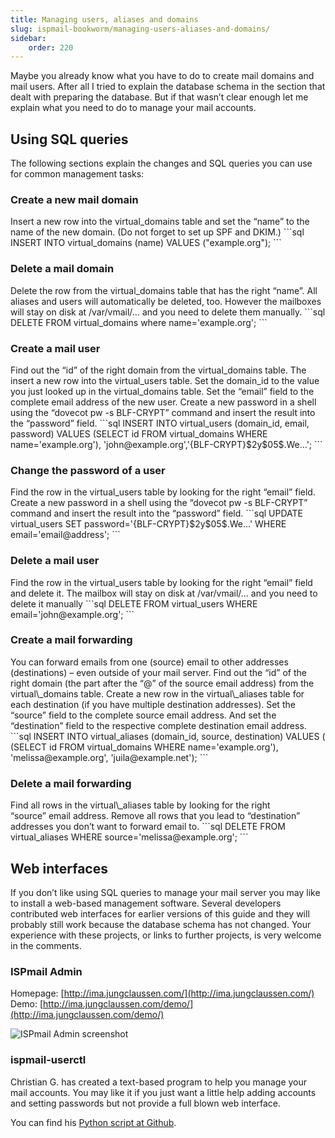 ```yaml
---
title: Managing users, aliases and domains
slug: ispmail-bookworm/managing-users-aliases-and-domains/
sidebar:
    order: 220
---
```



Maybe you already know what you have to do to create mail domains and mail users. After all I tried to explain the database schema in the section that dealt with preparing the database. But if that wasn’t clear enough let me explain what you need to do to manage your mail accounts.

## Using SQL queries

The following sections explain the changes and SQL queries you can use for common management tasks:

### Create a new mail domain

<Tabs>
  <TabItem label="Explanation">
  Insert a new row into the virtual_domains table and set the “name” to the name of the new domain. (Do not forget to set up SPF and DKIM.)
  </TabItem>
  <TabItem label="SQL">
  ```sql
  INSERT INTO virtual_domains (name) VALUES ("example.org");
  ```
  </TabItem>
</Tabs>

### Delete a mail domain

<Tabs>
  <TabItem label="Explanation">
  Delete the row from the virtual_domains table that has the right “name”. All aliases and users will automatically be deleted, too. However the mailboxes will stay on disk at /var/vmail/… and you need to delete them manually.
  </TabItem>
  <TabItem label="SQL">
  ```sql
  DELETE FROM virtual_domains where name='example.org';
  ```
  </TabItem>
</Tabs>

### Create a mail user

<Tabs>
  <TabItem label="Explanation">
  Find out the “id” of the right domain from the virtual_domains table. The insert a new row into the virtual_users table. Set the domain_id to the value you just looked up in the virtual_domains table. Set the “email” field to the complete email address of the new user. Create a new password in a shell using the “dovecot pw -s BLF-CRYPT” command and insert the result into the “password” field.
  </TabItem>
  <TabItem label="SQL">
  ```sql
  INSERT INTO virtual_users (domain_id, email, password) VALUES (SELECT id FROM virtual_domains WHERE name='example.org'), 'john@example.org','{BLF-CRYPT}$2y$05$.We…';
  ```
  </TabItem>
</Tabs>

### Change the password of a user

<Tabs>
  <TabItem label="Explanation">
  Find the row in the virtual_users table by looking for the right “email” field. Create a new password in a shell using the “dovecot pw -s BLF-CRYPT” command and insert the result into the “password” field.
  </TabItem>
  <TabItem label="SQL">
  ```sql
  UPDATE virtual_users SET password='{BLF-CRYPT}$2y$05$.We…' WHERE email='email@address';
  ```
  </TabItem>
</Tabs>

### Delete a mail user

<Tabs>
  <TabItem label="Explanation">
  Find the row in the virtual_users table by looking for the right “email” field and delete it. The mailbox will stay on disk at /var/vmail/… and you need to delete it manually
  </TabItem>
  <TabItem label="SQL">
  ```sql
  DELETE FROM virtual_users WHERE email='john@example.org';
  ```
  </TabItem>
</Tabs>

### Create a mail forwarding

<Tabs>
  <TabItem label="Explanation">
  You can forward emails from one (source) email to other addresses (destinations) – even outside of your mail server. Find out the “id” of the right domain (the part after the “@” of the source email address) from the virtual\_domains table. Create a new row in the virtual\_aliases table for each destination (if you have multiple destination addresses). Set the “source” field to the complete source email address. And set the “destination” field to the respective complete destination email address.
  </TabItem>
  <TabItem label="SQL">
  ```sql
  INSERT INTO virtual_aliases (domain_id, source, destination) VALUES ( (SELECT id FROM virtual_domains WHERE name='example.org'), 'melissa@example.org', 'juila@example.net');
  ```
  </TabItem>
</Tabs>

### Delete a mail forwarding

<Tabs>
  <TabItem label="Explanation">
  Find all rows in the virtual\_aliases table by looking for the right “source” email address. Remove all rows that you lead to “destination” addresses you don’t want to forward email to.
  </TabItem>
  <TabItem label="SQL">
  ```sql
  DELETE FROM virtual_aliases WHERE source='melissa@example.org';
  ```
  </TabItem>
</Tabs>


## Web interfaces

If you don’t like using SQL queries to manage your mail server you may like to install a web-based management software. Several developers contributed web interfaces for earlier versions of this guide and they will probably still work because the database schema has not changed. Your experience with these projects, or links to further projects, is very welcome in the comments.

### ISPmail Admin

Homepage: [http://ima.jungclaussen.com/](http://ima.jungclaussen.com/)  
Demo: [http://ima.jungclaussen.com/demo/](http://ima.jungclaussen.com/demo/)

![ISPmail Admin screenshot](images/managing-ima.jpg)

### ispmail-userctl

Christian G. has created a text-based program to help you manage your mail accounts. You may like it if you just want a little help adding accounts and setting passwords but not provide a full blown web interface.

You can find his [Python script at Github](https://github.com/cgzones/ispmail-userctl).
